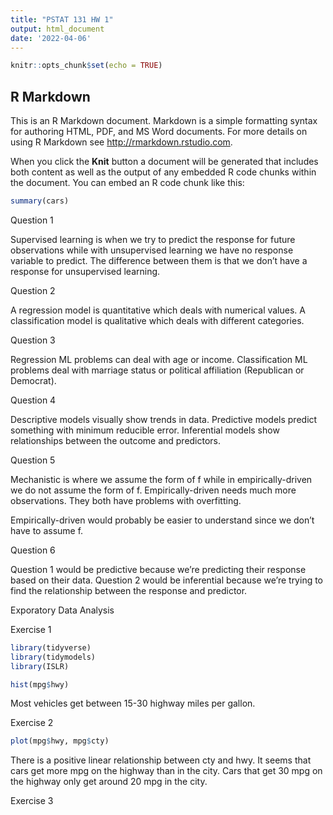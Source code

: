 ```yaml
---
title: "PSTAT 131 HW 1"
output: html_document
date: '2022-04-06'
---
```


```r
knitr::opts_chunk$set(echo = TRUE)
```

## R Markdown

This is an R Markdown document. Markdown is a simple formatting syntax for authoring HTML, PDF, and MS Word documents. For more details on using R Markdown see <http://rmarkdown.rstudio.com>.

When you click the **Knit** button a document will be generated that includes both content as well as the output of any embedded R code chunks within the document. You can embed an R code chunk like this:

```r
summary(cars)
```



Question 1

Supervised learning is when we try to predict the response for future observations while with unsupervised learning we have no response variable to predict. The difference between them is that we don't have a response for unsupervised learning. 

Question 2

A regression model is quantitative which deals with numerical values. A classification model is qualitative which deals with different categories. 

Question 3

Regression ML problems can deal with age or income. Classification ML problems deal with marriage status or political affiliation (Republican or Democrat).

Question 4

Descriptive models visually show trends in data. Predictive models predict something with minimum reducible error. Inferential models show relationships between the outcome and predictors. 

Question 5

Mechanistic is where we assume the form of f while in empirically-driven we do not assume the form of f. Empirically-driven needs much more observations. They both have problems with overfitting. 

Empirically-driven would probably be easier to understand since we don't have to assume f.

Question 6

Question 1 would be predictive because we're predicting their response based on their data. Question 2 would be inferential because we're trying to find the relationship between the response and predictor. 

Exporatory Data Analysis

Exercise 1

```r
library(tidyverse)
library(tidymodels)
library(ISLR)

hist(mpg$hwy)
```

Most vehicles get between 15-30 highway miles per gallon.

Exercise 2

```r
plot(mpg$hwy, mpg$cty)
```

There is a positive linear relationship between cty and hwy. It seems that cars get more mpg on the highway than in the city. Cars that get 30 mpg on the highway only get around 20 mpg in the city. 

Exercise 3









